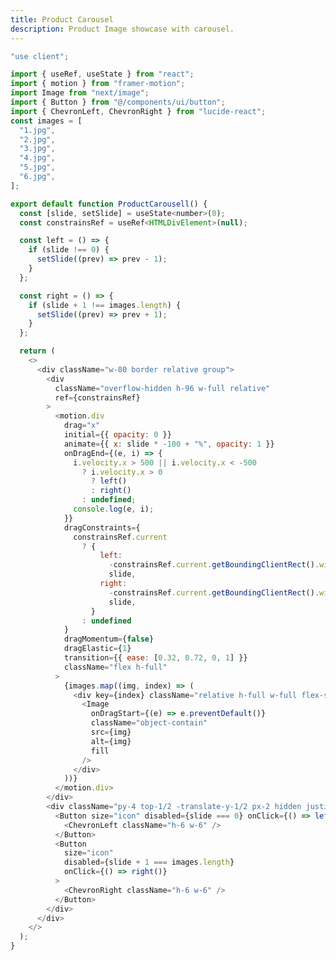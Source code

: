 ```yaml
---
title: Product Carousel
description: Product Image showcase with carousel.
---
```


<ProductShowcaseComponent>
  <ProductCarousell/>
</ProductShowcaseComponent>


```js
"use client";

import { useRef, useState } from "react";
import { motion } from "framer-motion";
import Image from "next/image";
import { Button } from "@/components/ui/button";
import { ChevronLeft, ChevronRight } from "lucide-react";
const images = [
  "1.jpg",
  "2.jpg",
  "3.jpg",
  "4.jpg",
  "5.jpg",
  "6.jpg",
];

export default function ProductCarousell() {
  const [slide, setSlide] = useState<number>(0);
  const constrainsRef = useRef<HTMLDivElement>(null);

  const left = () => {
    if (slide !== 0) {
      setSlide((prev) => prev - 1);
    }
  };

  const right = () => {
    if (slide + 1 !== images.length) {
      setSlide((prev) => prev + 1);
    }
  };

  return (
    <>
      <div className="w-80 border relative group">
        <div
          className="overflow-hidden h-96 w-full relative"
          ref={constrainsRef}
        >
          <motion.div
            drag="x"
            initial={{ opacity: 0 }}
            animate={{ x: slide * -100 + "%", opacity: 1 }}
            onDragEnd={(e, i) => {
              i.velocity.x > 500 || i.velocity.x < -500
                ? i.velocity.x > 0
                  ? left()
                  : right()
                : undefined;
              console.log(e, i);
            }}
            dragConstraints={
              constrainsRef.current
                ? {
                    left:
                      -constrainsRef.current.getBoundingClientRect().width *
                      slide,
                    right:
                      -constrainsRef.current.getBoundingClientRect().width *
                      slide,
                  }
                : undefined
            }
            dragMomentum={false}
            dragElastic={1}
            transition={{ ease: [0.32, 0.72, 0, 1] }}
            className="flex h-full"
          >
            {images.map((img, index) => (
              <div key={index} className="relative h-full w-full flex-shrink-0">
                <Image
                  onDragStart={(e) => e.preventDefault()}
                  className="object-contain"
                  src={img}
                  alt={img}
                  fill
                />
              </div>
            ))}
          </motion.div>
        </div>
        <div className="py-4 top-1/2 -translate-y-1/2 px-2 hidden justify-between absolute w-full group-hover:flex">
          <Button size="icon" disabled={slide === 0} onClick={() => left()}>
            <ChevronLeft className="h-6 w-6" />
          </Button>
          <Button
            size="icon"
            disabled={slide + 1 === images.length}
            onClick={() => right()}
          >
            <ChevronRight className="h-6 w-6" />
          </Button>
        </div>
      </div>
    </>
  );
}

```
